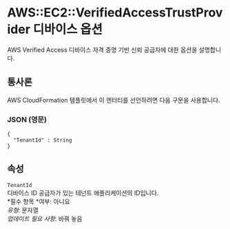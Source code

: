 # AWS::EC2::VerifiedAccessTrustProvider 디바이스 옵션

AWS Verified Access 디바이스 자격 증명 기반 신뢰 공급자에 대한 옵션을 설명합니다.

## 통사론

AWS CloudFormation 템플릿에서 이 엔터티를 선언하려면 다음 구문을 사용합니다.

### JSON (영문)

```
{
  "TenantId" : String
}
```

## 속성

`TenantId`  
디바이스 ID 공급자가 있는 테넌트 애플리케이션의 ID입니다.  
*필수 항목 *여부: 아니요  
_유형_: 문자열  
_업데이트 필요 사항_: 바꿔 놓음
